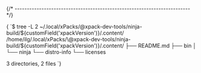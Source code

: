 


{/* ------------------------------------------------------------------------ */}

<CodeBlock language="console"> {
`$ tree -L 2 ~/.local/xPacks/\@xpack-dev-tools/ninja-build/${customField('xpackVersion')}/.content/
/home/ilg/.local/xPacks/\@xpack-dev-tools/ninja-build/${customField('xpackVersion')}/.content/
├── README.md
├── bin
│   └── ninja
└── distro-info
    └── licenses

3 directories, 2 files
`} </CodeBlock>
